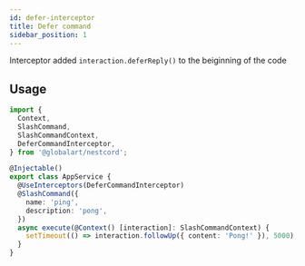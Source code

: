 ```yaml
---
id: defer-interceptor
title: Defer command
sidebar_position: 1
---
```


Interceptor added `interaction.deferReply()` to the beiginning of the code

## Usage

```typescript title="src/app.service.ts"
import {
  Context,
  SlashCommand,
  SlashCommandContext,
  DeferCommandInterceptor,
} from '@globalart/nestcord';

@Injectable()
export class AppService {
  @UseInterceptors(DeferCommandInterceptor)
  @SlashCommand({
    name: 'ping',
    description: 'pong',
  })
  async execute(@Context() [interaction]: SlashCommandContext) {
    setTimeout(() => interaction.followUp({ content: 'Pong!' }), 5000);
  }
}

```
